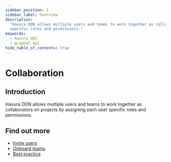 ```yaml
---
sidebar_position: 1
sidebar_label: Overview
description:
  "Hasura DDN allows multiple users and teams to work together as collaborators on projects by assigning each user
  specific roles and permissions."
keywords:
  - hasura ddn
  - graphql api
hide_table_of_contents: true
---
```



# Collaboration

## Introduction

Hasura DDN allows multiple users and teams to work together as collaborators on projects by assigning each user specific
roles and permissions.

## Find out more

- [Invite users](/collaboration/invite.mdx)
- [Onboard teams](/collaboration/federation.mdx)
- [Best practice](/collaboration/best-practices.mdx)

